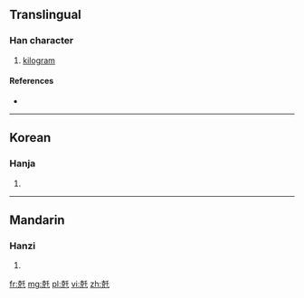 ==Translingual==

===Han character===
{{Han char|rn=10|rad=儿|as=08|sn=10|four=|canj=十山竹十 (JUHJ)|ids=⿺[[克]][[千]]}}

# [[kilogram]]

====References====
* {{Han ref|kx=0125.191|dkj=01383|dj=0265.250|hdz=10273.101|uh=515B|ud=20827|bh=A25A|bd=41562}}

----

==Korean==

===Hanja===
{{ko-hanja|hangeul=천|rv=cheon|mr=ch'ŏn}}

# {{defn|lang=ko|sort=儿08}}

----

==Mandarin==

===Hanzi===
{{cmn-hanzi|pin=[[qiān]] ([[qian1]])|wg=ch'ien<sup>1</sup>}}

# {{defn|lang=cmn|sort=儿08}}

[[fr:兛]]
[[mg:兛]]
[[pl:兛]]
[[vi:兛]]
[[zh:兛]]